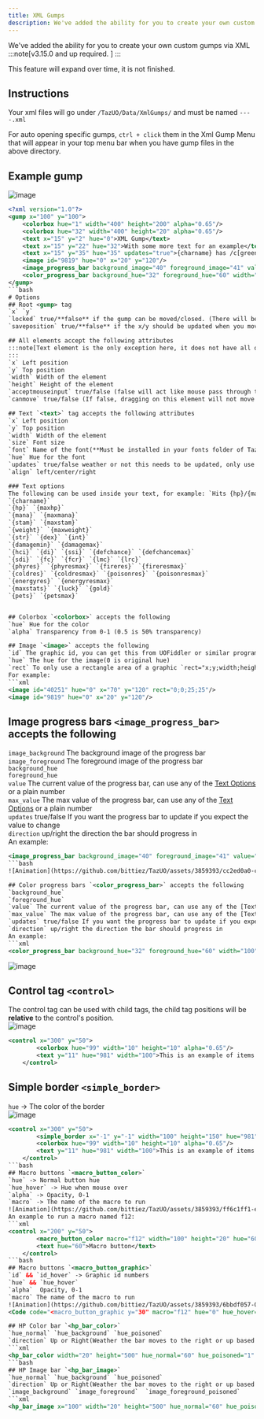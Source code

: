 ```yaml
---
title: XML Gumps
description: We've added the ability for you to create your own custom gumps via XML This feature will expand over time, it is not finished.
---
```




We've added the ability for you to create your own custom gumps via XML  
:::note[v3.15.0 and up required.  ]
:::

This feature will expand over time, it is not finished.

## Instructions
Your xml files will go under `/TazUO/Data/XmlGumps/` and must be named `----.xml`  

For auto opening specific gumps, `ctrl + click` them in the Xml Gump Menu that will appear in your top menu bar when you have gump files in the above directory.  

## Example gump
![image](https://github.com/bittiez/TazUO/assets/3859393/ce253df9-c65b-4607-a6ec-62b67b06a44b)  

```xml
<?xml version="1.0"?>
<gump x="100" y="100">
	<colorbox hue="1" width="400" height="200" alpha="0.65"/>
	<colorbox hue="32" width="400" height="20" alpha="0.65"/>
	<text x="15" y="2" hue="0">XML Gump</text>
	<text x="15" y="22" hue="32">With some more text for an example</text>
	<text x="15" y="35" hue="35" updates="true">{charname} has /c[green]{hp}/cd hits!</text>
	<image id="9819" hue="0" x="20" y="120"/>
	<image_progress_bar background_image="40" foreground_image="41" value="{hp}" max_value="{maxhp}" x="15" y="57" updates="true"/>
	<color_progress_bar background_hue="32" foreground_hue="60" width="100" height="20" value="{hp}" max_value="{maxhp}" x="15" y="77" updates="true"/>
</gump>
```bash
# Options
## Root <gump> tag
`x` `y`  
`locked` true/**false** if the gump can be moved/closed. (There will be no way to close it if this is true other than logging out)  
`saveposition` true/**false** if the x/y should be updated when you move the gump in game automatically  

## All elements accept the following attributes
:::note[Text element is the only exception here, it does not have all of these applied  ]
:::
`x` Left position  
`y` Top position  
`width` Width of the element  
`height` Height of the element  
`acceptmouseinput` true/false (false will act like mouse pass through to whatever is behind it)  
`canmove` true/false (If false, dragging on this element will not move the gump as a whole)  

## Text `<text>` tag accepts the following attributes  
`x` Left position  
`y` Top position  
`width` Width of the element  
`size` Font size  
`font` Name of the font(**Must be installed in your fonts folder of TazUO**)  
`hue` Hue for the font  
`updates` true/false weather or not this needs to be updated, only use this when necessary to keep resource usage down.  
`align` left/center/right  

### Text options
The following can be used inside your text, for example: `Hits {hp}/{maxhp}`  
`{charname}`  
`{hp}` `{maxhp}`  
`{mana}` `{maxmana}`  
`{stam}` `{maxstam}`  
`{weight}` `{maxweight}`  
`{str}` `{dex}` `{int}`  
`{damagemin}` `{damagemax}`  
`{hci}` `{di}` `{ssi}` `{defchance}` `{defchancemax}`  
`{sdi}` `{fc}` `{fcr}` `{lmc}` `{lrc}`  
`{phyres}` `{phyresmax}` `{fireres}` `{fireresmax}`  
`{coldres}` `{coldresmax}` `{poisonres}` `{poisonresmax}`  
`{energyres}` `{energyresmax}`  
`{maxstats}` `{luck}` `{gold}`  
`{pets}` `{petsmax}`   


## Colorbox `<colorbox>` accepts the following
`hue` Hue for the color  
`alpha` Transparency from 0-1 (0.5 is 50% transparency)  

## Image `<image>` accepts the following
`id` The graphic id, you can get this from UOFiddler or similar programs  
`hue` The hue for the image(0 is original hue)  
`rect` To only use a rectangle area of a graphic `rect="x;y;width;height"`  
For example:
```xml
<image id="40251" hue="0" x="70" y="120" rect="0;0;25;25"/>
<image id="9819" hue="0" x="20" y="120"/>
```  

## Image progress bars `<image_progress_bar>` accepts the following
`image_background` The background image of the progress bar  
`image_foreground` The foreground image of the progress bar  
`background_hue`  
`foreground_hue`  
`value` The current value of the progress bar, can use any of the [Text Options](#text-options) or a plain number  
`max_value` The max value of the progress bar, can use any of the [Text Options](#text-options) or a plain number  
`updates` true/false If you want the progress bar to update if you expect the value to change  
`direction` up/right the direction the bar should progress in  
An example:
```xml
<image_progress_bar background_image="40" foreground_image="41" value="{hp}" max_value="{maxhp}" x="15" y="57" updates="true"/>
```bash
![Animation](https://github.com/bittiez/TazUO/assets/3859393/cc2ed0a0-c7a1-4cca-9806-3d2d81b3444a)

## Color progress bars `<color_progress_bar>` accepts the following
`background_hue`  
`foreground_hue`  
`value` The current value of the progress bar, can use any of the [Text Options](#text-options) or a plain number  
`max_value` The max value of the progress bar, can use any of the [Text Options](#text-options) or a plain number  
`updates` true/false If you want the progress bar to update if you expect the value to change  
`direction` up/right the direction the bar should progress in  
An example:
```xml
<color_progress_bar background_hue="32" foreground_hue="60" width="100" height="20" value="{hp}" max_value="{maxhp}" x="15" y="77" updates="true"/>
```  
![image](https://github.com/bittiez/TazUO/assets/3859393/0a9ee6dc-d661-4b8c-9f18-89ef31ad0411)  

## Control tag `<control>`  
The control tag can be used with child tags, the child tag positions will be **relative** to the control's position.  
![image](https://github.com/bittiez/TazUO/assets/3859393/c8bf9ffc-a02e-4bd8-9afc-a4a81b6fe1f5)  

```xml
<control x="300" y="50">
		<colorbox hue="99" width="10" height="10" alpha="0.65"/>
		<text y="11" hue="981" width="100">This is an example of items positioning being relative to the control it is inside of</text>
	</control>
```  

## Simple border `<simple_border>`
`hue` -> The color of the border  
![image](https://github.com/bittiez/TazUO/assets/3859393/ab77974a-eb05-42bd-9dc9-4e9f81bd4f82)  

```xml
<control x="300" y="50">
		<simple_border x="-1" y="-1" width="100" height="150" hue="981"/>
		<colorbox hue="99" width="10" height="10" alpha="0.65"/>
		<text y="11" hue="981" width="100">This is an example of items positioning being relative to the control it is inside of</text>
	</control>
```bash
## Macro buttons `<macro_button_color>`
`hue` -> Normal button hue  
`hue_hover` -> Hue when mouse over  
`alpha` -> Opacity, 0-1  
`macro` -> The name of the macro to run  
![Animation](https://github.com/bittiez/TazUO/assets/3859393/ff6c1ff1-e794-4483-b484-05be4b8b59f2)  
An example to run a macro named f12:
```xml
<control x="200" y="50">
		<macro_button_color macro="f12" width="100" height="20" hue="60" hue_hover="32"/>
		<text hue="60">Macro button</text>
	</control>
```bash
## Macro buttons `<macro_button_graphic>`
`id` && `id_hover` -> Graphic id numbers  
`hue` && `hue_hover`  
`alpha`  Opacity, 0-1  
`macro` The name of the macro to run  
![Animation](https://github.com/bittiez/TazUO/assets/3859393/6bbdf057-0ed0-4fed-8b41-b9ee25318c00)  
<Code code="<macro_button_graphic y="30" macro="f12" hue="0" hue_hover="32" id="251" id_hover="252"/>" lang="xml" />

## HP Color bar `<hp_bar_color>`  
`hue_normal` `hue_background` `hue_poisoned`  
`direction` Up or Right(Weather the bar moves to the right or up based on hp percentage)
```xml
<hp_bar_color width="20" height="500" hue_normal="60" hue_poisoned="1" hue_background="700" direction="up" />
```bash
## HP Image bar `<hp_bar_image>`  
`hue_normal` `hue_background` `hue_poisoned`  
`direction` Up or Right(Weather the bar moves to the right or up based on hp percentage)  
`image_background` `image_foreground`  `image_foreground_poisoned`
```xml
<hp_bar_image x="100" width="20" height="500" hue_normal="60" hue_poisoned="1" hue_background="700" direction="up" image_background="31" image_foreground="31" />
```